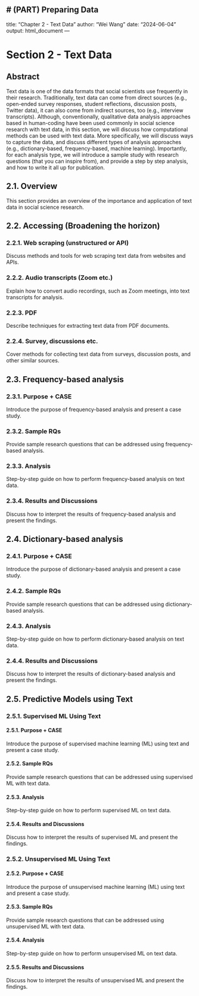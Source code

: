 # (PART) Preparing Data {-}
---
title: "Chapter 2 - Text Data"
author: "Wei Wang"
date: "2024-06-04"
output: html_document
---

# Section 2 - Text Data

## Abstract
Text data is one of the data formats that social scientists use frequently in their research. Traditionally, text data can come from direct sources (e.g., open-ended survey responses, student reflections, discussion posts, Twitter data), it can also come from indirect sources, too (e.g., interview transcripts). Although, conventionally, qualitative data analysis approaches based in human-coding have been used commonly in social science research with text data, in this section, we will discuss how computational methods can be used with text data. More specifically, we will discuss ways to capture the data, and discuss different types of analysis approaches (e.g., dictionary-based, frequency-based, machine learning). Importantly, for each analysis type, we will introduce a sample study with research questions (that you can inspire from), and provide a step by step analysis, and how to write it all up for publication.

## 2.1. Overview
This section provides an overview of the importance and application of text data in social science research.

## 2.2. Accessing (Broadening the horizon)
### 2.2.1. Web scraping (unstructured or API)
Discuss methods and tools for web scraping text data from websites and APIs.

### 2.2.2. Audio transcripts (Zoom etc.)
Explain how to convert audio recordings, such as Zoom meetings, into text transcripts for analysis.

### 2.2.3. PDF
Describe techniques for extracting text data from PDF documents.

### 2.2.4. Survey, discussions etc.
Cover methods for collecting text data from surveys, discussion posts, and other similar sources.

## 2.3. Frequency-based analysis
### 2.3.1. Purpose + CASE
Introduce the purpose of frequency-based analysis and present a case study.

### 2.3.2. Sample RQs
Provide sample research questions that can be addressed using frequency-based analysis.

### 2.3.3. Analysis
Step-by-step guide on how to perform frequency-based analysis on text data.

### 2.3.4. Results and Discussions
Discuss how to interpret the results of frequency-based analysis and present the findings.

## 2.4. Dictionary-based analysis
### 2.4.1. Purpose + CASE
Introduce the purpose of dictionary-based analysis and present a case study.

### 2.4.2. Sample RQs
Provide sample research questions that can be addressed using dictionary-based analysis.

### 2.4.3. Analysis
Step-by-step guide on how to perform dictionary-based analysis on text data.

### 2.4.4. Results and Discussions
Discuss how to interpret the results of dictionary-based analysis and present the findings.

## 2.5. Predictive Models using Text

### 2.5.1. Supervised ML Using Text
#### 2.5.1. Purpose + CASE
Introduce the purpose of supervised machine learning (ML) using text and present a case study.

#### 2.5.2. Sample RQs
Provide sample research questions that can be addressed using supervised ML with text data.

#### 2.5.3. Analysis
Step-by-step guide on how to perform supervised ML on text data.

#### 2.5.4. Results and Discussions
Discuss how to interpret the results of supervised ML and present the findings.

### 2.5.2. Unsupervised ML Using Text
#### 2.5.2. Purpose + CASE
Introduce the purpose of unsupervised machine learning (ML) using text and present a case study.

#### 2.5.3. Sample RQs
Provide sample research questions that can be addressed using unsupervised ML with text data.

#### 2.5.4. Analysis
Step-by-step guide on how to perform unsupervised ML on text data.

#### 2.5.5. Results and Discussions
Discuss how to interpret the results of unsupervised ML and present the findings.


